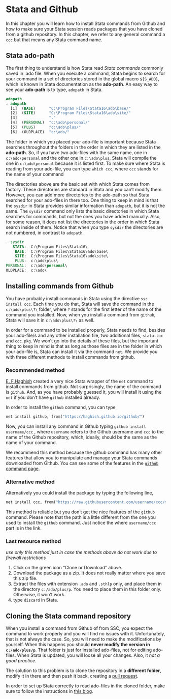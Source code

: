 # Stata and Github {#stata-github}

In this chapter you will learn how to install Stata commands from Github and how
to make sure your Stata session reads packages that you have cloned from a
github repository. In this chapter, we refer to any general command a `ccc` but
that means any Stata command name.

## Stata ado-path

The first thing to understand is how Stata read *Stata commands* commonly saved
in .ado file. When you execute a command, Stata begins to search for your
command in a set of directories stored in the global macro `${S_ADO}`, which is
known in Stata documentation as the **ado-path**. An easy way to see your
**ado-path** is to type, `adopath` in Stata.

```stata
adopath
. adopath
  [1]  (BASE)      "C:\Program Files\Stata16\ado\base/"
  [2]  (SITE)      "C:\Program Files\Stata16\ado\site/"
  [3]              "."
  [4]  (PERSONAL)  "c:\ado\personal/"
  [5]  (PLUS)      "c:\ado\plus/"
  [6]  (OLDPLACE)  "c:\ado/"

```

The folder in which you placed your ado-file is important because Stata searches
throughout the folders in the order in which they are listed in the
**ado-path**. So, if you have two ado-files with the same name, one in
`c:\ado\personal` and the other one in `c:\ado\plus`, Stata will compile the one
in `c:\ado\personal` because it is listed first. To make sure where Stata is
reading from your ado-file, you can type `which ccc`, where `ccc` stands for the
name of your command

The directories above are the basic set with which Stata comes from factory.
These directories are standard in Stata and you can't modify them. However, you
can add more directories to the ado-path so that Stata searched for your
ado-files in there too. One thing to keep in mind is that the `sysdir` in Stata
provides similar information than `adopath`, but it is not the same. The
`sysdir` command only lists the basic directories in which Stata searches for
commands, but not the ones you have added manually. Also, for some reason, it
does not list the directories in the order in which Stata search inside of them.
Notice that when you type `sysdir` the directories are not numbered, in contrast
to `adopath`.

```stata
. sysdir
   STATA:  C:\Program Files\Stata16\
    BASE:  C:\Program Files\Stata16\ado\base\
    SITE:  C:\Program Files\Stata16\ado\site\
    PLUS:  c:\ado\plus\
PERSONAL:  c:\ado\personal\
OLDPLACE:  c:\ado\

```

## Installing commands from Github {#install-github}

You have probably install commands in Stata using the directive
`ssc install ccc`. Each time you do that, Stata will save the command in the
`c:\ado\plus\?\` folder, where `?` stands for the first letter of the name of
the command you installed. Now, when you install a command from `github`, Stata
will save it in `c:\ado\plus\?\` as well.

In order for a command to be installed properly, Stata needs to find, besides
your ado-file/s and any other installation file, two additional files,
`stata.toc` and `ccc.pkg`. We won't go into the details of these files, but the
important thing to keep in mind is that as long as those files are in the folder
in which your ado-file is, Stata can install it via the command `net`. We
provide you with three different methods to install commands from github.

### Recommended method

[E. F.Haghish](https://github.com/haghish) created a very nice Stata wrapper of
the `net` command to install commands from github. Not surprisingly, the name of
the command is `github`. And, as you have probably guessed it, you will install
it using the `net` if you don't have `github` installed already.

In order to install the `github` command, you can type

```stata
net install github, from("https://haghish.github.io/github/")
```

Now, you can install any command in Github typing `github install username/ccc`
, where `username` refers to the Github username and `ccc` to the name of the
Github repository, which, ideally, should be the same as the name of your
command.

We recommend this method because the github command has many other features that
allow you to manipulate and manage your Stata commands downloaded from Github.
You can see some of the features in the [`github` command
page](https://haghish.github.io/github/).

### Alternative method

Alternatively you could install the package by typing the following line,

```stata
net install ccc, from("https://raw.githubusercontent.com/username/ccc/master/")
```

This method is reliable but you don't get the nice features of the `github`
command. Please note that the path is a little different from the one you used
to install the `github` command. Just notice the where `username/ccc` part is in
the link.

### Last resource method

*use only this method just in case the methods above do not work due to firewall
restrictions*

1.  Click on the green icon "Clone or Download" above.
2.  Download the package as a zip. It does not really matter where you save this
    zip file.
3.  Extract the files with extension `.ado` and `.sthlp` only, and place them in
    the directory `c:/ado/plus/p`. You need to place them in this folder only.
    Otherwise, it won't work.
4.  type `discard` in Stata.

## Cloning the Stata command repository

When you install a command from Github of from SSC, you expect the command to
work properly and you will find no issues with it. Unfortunately, that is not
always the case. So, you will need to make the modifications by yourself. When
this happens you should **never modify the version in `c:/ado/plus/p`**. That
folder is just for installed ado-files, not for editing ado-files. When Stata is
updated, you will loose all your changes. Also, it *not a good practice*.

The solution to this problem is to clone the repository in a **different
folder**, modify it in there and then push it back, creating a [pull
request](#how-to-work-with-pull-requests).

In order to set up Stata correctly to read ado-files in the cloned folder, make
sure to follow the instructions in [this
blog](https://randrescastaneda.rbind.io/post/github-using-stata/).
